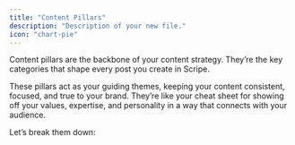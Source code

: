 ```yaml
---
title: "Content Pillars"
description: "Description of your new file."
icon: "chart-pie"
---
```


Content pillars are the backbone of your content strategy. They’re the key categories that shape every post you create in Scripe.

These pillars act as your guiding themes, keeping your content consistent, focused, and true to your brand. They’re like your cheat sheet for showing off your values, expertise, and personality in a way that connects with your audience.

Let’s break them down: